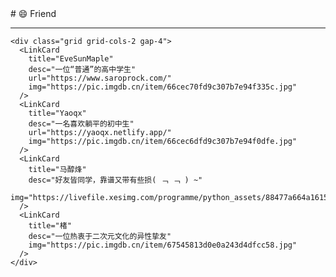 
<BaseLayout title="好友">
  <BaseCard title="Friend">
# 😄 Friend

---
    <div class="grid grid-cols-2 gap-4">
      <LinkCard
        title="EveSunMaple"
        desc="一位“普通”的高中学生"
        url="https://www.saroprock.com/"
        img="https://pic.imgdb.cn/item/66cec70fd9c307b7e94f335c.jpg"
      />
      <LinkCard
        title="Yaoqx"
        desc="一名喜欢躺平的初中生"
        url="https://yaoqx.netlify.app/"
        img="https://pic.imgdb.cn/item/66cec6dfd9c307b7e94f0dfe.jpg"
      />
      <LinkCard
        title="马醇烽"
        desc="好友皆同学，靠谱又带有些损( ﹁ ﹁ ) ~"
        img="https://livefile.xesimg.com/programme/python_assets/88477a664a1615a17249f2912e63981f.jpg"
      />
      <LinkCard
        title="楮"
        desc="一位热衷于二次元文化的异性挚友"
        img="https://pic.imgdb.cn/item/67545813d0e0a243d4dfcc58.jpg"
      />
    </div>
  </BaseCard>
</BaseLayout>
